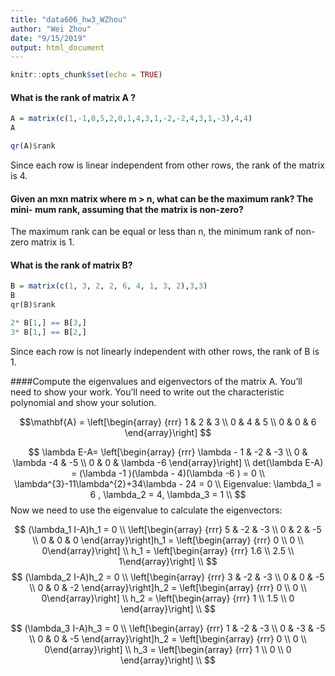 ```yaml
---
title: "data606_hw3_WZhou"
author: "Wei Zhou"
date: "9/15/2019"
output: html_document
---
```


```r
knitr::opts_chunk$set(echo = TRUE)
```


#### What is the rank of matrix A ? 
```r
A = matrix(c(1,-1,0,5,2,0,1,4,3,1,-2,-2,4,3,1,-3),4,4)
A
```

```r
qr(A)$rank
```
Since each row is linear independent from other rows, the rank of the matrix is 4. 

#### Given an mxn matrix where m > n, what can be the maximum rank? The mini- mum rank, assuming that the matrix is non-zero?
The maximum rank can be equal or less than n, the minimum rank of non-zero matrix is 1. 


#### What is the rank of matrix B?
```r
B = matrix(c(1, 3, 2, 2, 6, 4, 1, 3, 2),3,3)
B
qr(B)$rank
```
```r
2* B[1,] == B[3,]
3* B[1,] == B[2,]
```
Since each row is not linearly independent with other rows, the rank of B is 1. 

####Compute the eigenvalues and eigenvectors of the matrix A. You’ll need to show your work. You’ll need to write out the characteristic polynomial and show your solution.

$$\mathbf{A} = \left[\begin{array}
{rrr}
1 & 2 & 3 \\
0 & 4 & 5 \\
0 & 0 & 6
\end{array}\right]
$$

$$
\lambda E-A= 
 \left[\begin{array}
{rrr}
\lambda - 1 & -2 & -3 \\
0 & \lambda -4 & -5 \\
0 & 0 & \lambda -6
\end{array}\right] \\
det(\lambda E-A) = (\lambda -1 )(\lambda - 4)(\lambda -6 ) = 0 \\
\lambda^{3}-11\lambda^{2}+34\lambda - 24 = 0 \\
Eigenvalue: \lambda_1 = 6 , \lambda_2 = 4, \lambda_3 = 1 \\
$$
Now we need to use the eigenvalue to calculate the eigenvectors: 

$$
(\lambda_1 I-A)h_1 = 0 \\
 \left[\begin{array}
{rrr}
5 & -2 & -3 \\
0 & 2 & -5 \\
0 & 0 & 0
\end{array}\right]h_1 =
\left[\begin{array}
{rrr}
0 \\
0  \\
0\end{array}\right] \\
h_1 = \left[\begin{array}
{rrr}
1.6 \\
2.5 \\
1\end{array}\right] \\ 
$$
$$
(\lambda_2 I-A)h_2 = 0 \\
 \left[\begin{array}
{rrr}
3 & -2 & -3 \\
0 & 0 & -5 \\
0 & 0 & -2
\end{array}\right]h_2 =
\left[\begin{array}
{rrr}
0 \\
0  \\
0\end{array}\right] \\
h_2 = \left[\begin{array}
{rrr}
1 \\
1.5 \\
0 \end{array}\right] \\
$$

$$
(\lambda_3 I-A)h_3 = 0 \\
 \left[\begin{array}
{rrr}
1 & -2 & -3 \\
0 & -3 & -5 \\
0 & 0 & -5
\end{array}\right]h_2 =
\left[\begin{array}
{rrr}
0 \\
0  \\
0\end{array}\right] \\
h_3 = \left[\begin{array}
{rrr}
1 \\
0 \\
0 \end{array}\right] \\ 
$$
